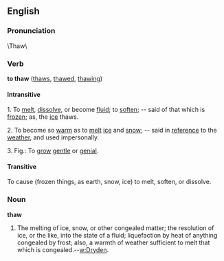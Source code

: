 ==English==
=== Pronunciation===
\Thaw\
=== Verb===
'''to thaw''' ([[thaws]], [[thawed]], [[thawing]])

====Intransitive====
1. To [[melt]], [[dissolve]], or become [[fluid]]; to [[soft]]en; -- said of that which is [[frozen]]; as, the [[ice]] thaws.

2. To become so [[warm]] as to [[melt]] [[ice]] and [[snow]]; -- said in [[reference]] to the [[weather]], and used impersonally.

3. Fig.: To [[grow]] [[gentle]] or [[genial]].

==== Transitive ====
To cause (frozen things, as earth, snow, ice) to melt, soften, or dissolve.

=== Noun===
'''thaw'''

# The melting of ice, snow, or other congealed matter; the resolution of ice, or the like, into the state of a fluid; liquefaction by heat of anything congealed by frost; also, a warmth of weather sufficient to melt that which is congealed.--[[w:Dryden]].

<!-- [[es:deshielo]] is this a translation of the verb or the noun? -->